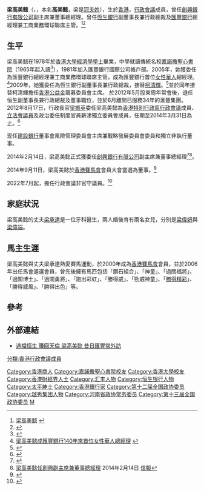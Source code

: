 {{Infobox officeholder
| honorific-prefix = [[尊敬的#香港|The Honourable]]
|name=梁高美懿
| native_name = Margaret Leung Ko May Yee
| honorific-suffix = [[銀紫荊星章|SBS]] [[太平紳士|JP]] 議員
|birth_date={{birth year and age|1952}}
| office = [[香港行政會議成員列表|香港行政會議成員]]<br />{{small|非官守議員}}
| term_start = 2022年7月1日
| term_end = 
| appointed = [[李家超|李家超]]
| succeeding= [[史美倫|史美倫]]
| predecessor= [[史美倫|史美倫]]
|office2=[[恒生商學書院|恒生商學書院]]校董會主席暨[[校監|校監]]
|term_start2=2009年
|term_end2=2012年
|office1=[[恒生管理學院|恒生管理學院]]校董會主席暨[[校監|校監]]
|term_start1=2010年5月4日
}}

'''梁高美懿'''{{SBSHK}}{{JP}}（{{Lang-en|Margaret May Yee Ko Leung}}，{{bd|1952年|catIdx=L}}，本名'''高美懿'''，梁是[[冠夫姓|冠夫姓]]），生於[[香港|香港]]，[[香港特別行政區行政會議|行政會議]]成員，曾任[[創興銀行有限公司|創興銀行有限公司]]副主席兼董事總經理。曾任[[恆生銀行|恆生銀行]]副董事長兼行政總裁及[[匯豐銀行|匯豐銀行]]總經理兼工商業務環球聯席主管。<ref>[http://www.hangseng.com/c_about_us/board_of_directors.html 梁高美懿] {{webarchive|url=https://web.archive.org/web/20090202123228/http://www.hangseng.com/c_about_us/board_of_directors.html |date=2009-02-02 }}</ref><ref>{{Cite web |url=http://hk.news.yahoo.com/event/fc/20090227/hkbankppl.html |title=女大班梁高美懿掌恒生 |accessdate=2009-05-14 |archive-date=2009-03-03 |archive-url=https://web.archive.org/web/20090303030112/http://hk.news.yahoo.com/event/fc/20090227/hkbankppl.html |dead-url=no }}</ref>

==生平==
梁高美懿在1978年於[[香港大學|香港大學]][[經濟學|經濟學]][[學士|學士]]畢業，中學就讀傳統名校[[嘉諾撒聖心書院|嘉諾撒聖心書院]]（1965年起入讀<ref>{{cite news | title=小學升中會攷放榜 | url=https://mmis.hkpl.gov.hk/coverpage/-/coverpage/view?_coverpage_WAR_mmisportalportlet_hsf=%E5%B0%8F%E5%AD%B8%E5%8D%87%E4%B8%AD&p_r_p_-1078056564_c=QF757YsWv5%2BakvA8rFW5El4Ax%2BjqUDet&_coverpage_WAR_mmisportalportlet_o=12&_coverpage_WAR_mmisportalportlet_actual_q=%28%20verbatim_dc.collection%3A%28%22Old%5C%20HK%5C%20Newspapers%22%29%20%29%20AND+%28%20%28%20allTermsMandatory%3A%28true%29%20OR+all_dc.title%3A%28%E5%B0%8F%E5%AD%B8%E5%8D%87%E4%B8%AD%29%20OR+all_dc.creator%3A%28%E5%B0%8F%E5%AD%B8%E5%8D%87%E4%B8%AD%29%20OR+all_dc.contributor%3A%28%E5%B0%8F%E5%AD%B8%E5%8D%87%E4%B8%AD%29%20OR+all_dc.subject%3A%28%E5%B0%8F%E5%AD%B8%E5%8D%87%E4%B8%AD%29%20OR+fulltext%3A%28%E5%B0%8F%E5%AD%B8%E5%8D%87%E4%B8%AD%29%20OR+all_dc.description%3A%28%E5%B0%8F%E5%AD%B8%E5%8D%87%E4%B8%AD%29%20%29%20%29&_coverpage_WAR_mmisportalportlet_sort_field=dc.publicationdate_bsort&_coverpage_WAR_mmisportalportlet_sort_order=asc&_coverpage_WAR_mmisportalportlet_filter=dc.publicationdate_dt%3A%5B1960-01-01T00%3A00%3A00Z+TO+1969-12-31T15%3A59%3A59Z%5D | page=21 | publisher=華僑日報 | date=1965-07-21 | accessdate=2021-11-08 | quote= | archive-date=2021-11-08 | archive-url=https://web.archive.org/web/20211108094237/https://mmis.hkpl.gov.hk/coverpage/-/coverpage/view?_coverpage_WAR_mmisportalportlet_hsf=%E5%B0%8F%E5%AD%B8%E5%8D%87%E4%B8%AD&p_r_p_-1078056564_c=QF757YsWv5%2BakvA8rFW5El4Ax%2BjqUDet&_coverpage_WAR_mmisportalportlet_o=12&_coverpage_WAR_mmisportalportlet_actual_q=(%20verbatim_dc.collection:(%22Old%5C%20HK%5C%20Newspapers%22)%20)%20AND+(%20(%20allTermsMandatory:(true)%20OR+all_dc.title:(%E5%B0%8F%E5%AD%B8%E5%8D%87%E4%B8%AD)%20OR+all_dc.creator:(%E5%B0%8F%E5%AD%B8%E5%8D%87%E4%B8%AD)%20OR+all_dc.contributor:(%E5%B0%8F%E5%AD%B8%E5%8D%87%E4%B8%AD)%20OR+all_dc.subject:(%E5%B0%8F%E5%AD%B8%E5%8D%87%E4%B8%AD)%20OR+fulltext:(%E5%B0%8F%E5%AD%B8%E5%8D%87%E4%B8%AD)%20OR+all_dc.description:(%E5%B0%8F%E5%AD%B8%E5%8D%87%E4%B8%AD)%20)%20)&_coverpage_WAR_mmisportalportlet_sort_field=dc.publicationdate_bsort&_coverpage_WAR_mmisportalportlet_sort_order=asc&_coverpage_WAR_mmisportalportlet_filter=dc.publicationdate_dt:%5B1960-01-01T00:00:00Z+TO+1969-12-31T15:59:59Z%5D | dead-url=no }}</ref>），1981年加入匯豐銀行國際公司帳戶部。2005年，她獲委任為匯豐銀行總經理兼工商業務環球聯席主管，成為匯豐銀行首位[[女性|女性]][[華人|華人]]總經理。<ref>[http://economy.big5.enorth.com.cn/system/2005/08/05/001086198.shtml 梁高美懿成匯豐銀行140年來首位女性華人總經理] {{webarchive|url=https://web.archive.org/web/20150114091226/http://economy.big5.enorth.com.cn/system/2005/08/05/001086198.shtml |date=2015-01-14 }}</ref>2009年，她獲委任為恆生銀行副董事長兼行政總裁，接替[[柯清輝|柯清輝]]。<ref>{{Cite web |url=http://news.sina.com.hk/cgi-bin/nw/show.cgi/475/3/1/1050269/1.html |title=梁高美懿接掌恆生 |access-date=2009-05-14 |archive-url=https://web.archive.org/web/20090417225139/http://news.sina.com.hk/cgi-bin/nw/show.cgi/475/3/1/1050269/1.html |archive-date=2009-04-17 |dead-url=yes }}</ref>並於同年接替柯清輝擔任[[香港公益金|香港公益金]]籌募委員會主席。
於2012年5月股東周年常會後，退任恒生副董事長兼行政總裁及董事職位，並於6月離開已服務34年的滙豐集團。
2012年8月17日，行政長官[[梁振英|梁振英]]委任梁高美懿為[[香港特別行政區行政會議|香港特別行政區行政會議]]成員、[[香港特別行政區立法會|立法會議員]]及政治委任制度官員薪津獨立委員會成員，任期至2014年3月31日為止。<ref>{{Cite web |url=http://www.news.gov.hk/tc/categories/admin/html/2012/08/20120817_145101.shtml |title=梁高美懿任薪津委員會成員 |accessdate=2012-08-17 |archive-date=2012-08-27 |archive-url=https://web.archive.org/web/20120827010709/http://www.news.gov.hk/tc/categories/admin/html/2012/08/20120817_145101.shtml |dead-url=no }}</ref>

现任[[建設銀行|建設銀行]]董事會風險管理委員會主席兼戰略發展委員會委員和獨立非執行董事。

2014年2月14日，梁高美懿正式獲委任[[創興銀行有限公司|創興銀行有限公司]]副主席兼董事總經理<ref>{{Cite web |url=http://www.chbank.com/tc/pdf/about/20140214c.pdf |title=創興銀行有限公司有關董事會成員變動通告 2014年2月14日 |accessdate=2014年2月18日 |archive-date=2014年2月22日 |archive-url=https://web.archive.org/web/20140222003547/http://www.chbank.com/tc/pdf/about/20140214c.pdf |dead-url=no }}</ref><ref>[http://www2.hkej.com/instantnews/stock/article/350177/%E6%A2%81%E9%AB%98%E7%BE%8E%E6%87%BF%E4%BB%BB%E5%89%B5%E8%88%88%E5%89%AF%E4%B8%BB%E5%B8%AD%E5%85%BC%E8%91%A3%E4%BA%8B%E7%B8%BD%E7%B6%93%E7%90%86 梁高美懿任創興副主席兼董事總經理] {{Wayback|url=http://www2.hkej.com/instantnews/stock/article/350177/%E6%A2%81%E9%AB%98%E7%BE%8E%E6%87%BF%E4%BB%BB%E5%89%B5%E8%88%88%E5%89%AF%E4%B8%BB%E5%B8%AD%E5%85%BC%E8%91%A3%E4%BA%8B%E7%B8%BD%E7%B6%93%E7%90%86 |date=20140311073401 }}2014年2月14日 [[信報|信報]]</ref>。

2014年9月11日，梁高美懿於[[香港賽馬會|香港賽馬會]]會員大會當選為董事。<ref>{{Cite web |url=http://corporate.hkjc.com/corporate/corporate-news/chinese/2014-09/news_2014091102007.aspx |title=葉錫安博士當選第廿三屆馬會主席　 梁高美懿獲選為新任董事 2014年9月11日 |accessdate=2015年8月16日 |archive-date=2016年3月5日 |archive-url=https://web.archive.org/web/20160305083937/http://corporate.hkjc.com/corporate/corporate-news/chinese/2014-09/news_2014091102007.aspx |dead-url=no }}</ref>

2022年7月起，擔任行政會議非官守議員。<ref>{{cite web|url=https://news.rthk.hk/rthk/ch/component/k2/1654193-20220622.htm |title=新一屆行政會議成員名單公布　葉劉淑儀任召集人 |publisher=香港電台網站|date=2022-06-22|accessdate=2022-06-25}}</ref>

==家庭狀況==
梁高美懿的丈夫[[梁承達|梁承達]]是一位牙科醫生，兩人婚後育有兩名女兒，分別是[[梁偉妍|梁偉妍]]與[[梁偉端|梁偉端]]。

==馬主生涯==
梁高美懿與丈夫梁承達熱愛賽馬運動，於2000年成為[[香港賽馬會|香港賽馬會]]會員，並於2006年出任馬會遴選會員，曾先後擁有馬匹包括「鑽石組合」、「神童」、「過關福將」、「過關博士」、「過關勇將」、「跑出彩虹」、「勝得威」、「勁威神童」、「[[勝得精彩|勝得精彩]]」、「勝得威風」、「勝得出色」等。

== 參考 ==
{{reflist}}

{{start box}}
{{s-bus}}
{{s-before|[[柯清輝|柯清輝]]}}
{{s-title|<!-- 注释出：[[File:Hang_Seng_Bank.svg|22px]] --> [[恆生銀行|恆生銀行副董事長兼行政總裁]]|2009年－2012年}}
{{s-after|[[李慧敏|李慧敏]]}}
{{s-before|[[廖寶珊家族|廖烈智]]}}
{{s-title|[[File:ChongHingBank_logo_(2014).svg|62px]] [[創興銀行|創興銀行副主席、執行董事兼董事總經理]]|2014年－}}
{{s-inc}}
{{s-vacant||last=[[廖烈武|廖烈武]]}}
{{s-title|[[File:ChongHingBank_logo_(2014).svg|62px]] [[創興銀行|創興銀行行政總裁]]|2016年－2017年}}
{{s-after|[[宗建新|宗建新]]}}
{{end box}}

== 外部連結 ==
*[http://specials.mingpao.com/cfm/News.cfm?SpecialsID=169&News=8cbf901f23f50746cef84117325c7522eede8963327c546ac28e197f2ae4760e8a86 過檔恒生 賺回天倫 梁高美懿 昔日匯豐常外訪]{{dead link|date=2018年3月 |bot=InternetArchiveBot |fix-attempted=yes }}

{{DEFAULTSORT:L梁}}
[[Category:香港商人|Category:香港商人]]
[[Category:嘉諾撒聖心書院校友|Category:嘉諾撒聖心書院校友]]
[[Category:香港大學校友|Category:香港大學校友]]
[[Category:香港財經界人士|Category:香港財經界人士]]
[[Category:汇丰人物|Category:汇丰人物]]
[[Category:恒生银行人物|Category:恒生银行人物]]
[[Category:太平紳士|Category:太平紳士]]
[[Category:香港銀行家|Category:香港銀行家]]
[[Category:第十二届全国政协委员|Category:第十二届全国政协委员]]
[[Category:越秀集团人物|Category:越秀集团人物]]
[[Category:河南省政协常务委员|Category:河南省政协常务委员]]
[[Category:第十三届全国政协委员|Category:第十三届全国政协委员]]
[[Category:高姓|M]]
[[分類:香港行政會議成員|分類:香港行政會議成員]]